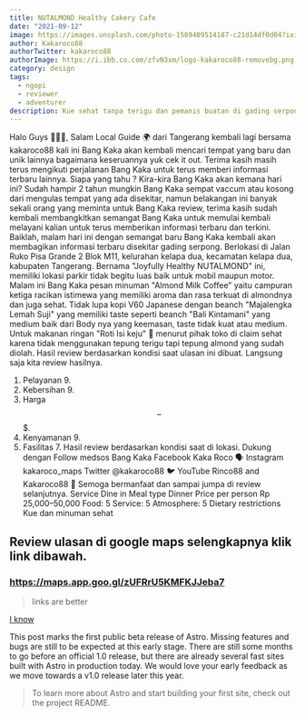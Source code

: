```yaml
---
title: NUTALMOND Healthy Cakery Cafe
date: "2021-09-12"
image: https://images.unsplash.com/photo-1589409514187-c21d14df0d04?ixid=MnwxMjA3fDB8MHxwaG90by1wYWdlfHx8fGVufDB8fHx8&ixlib=rb-1.2.1&auto=format&fit=crop&w=1650&q=80
author: Kakaroco88
authorTwitter: kakaroco88
authorImage: https://i.ibb.co.com/zfvN3xm/logo-kakaroco88-removebg.png
category: design
tags:
  - ngopi
  - reviewer
  - adventurer
description: Kue sehat tanpa terigu dan pemanis buatan di gading serpong.
---
```


Halo Guys 🙋🏻‍♂️,
Salam Local Guide 🌍 dari Tangerang kembali lagi bersama kakaroco88 kali ini Bang Kaka akan kembali mencari tempat yang baru dan unik lainnya bagaimana keseruannya yuk cek it out.
Terima kasih masih terus mengikuti perjalanan Bang Kaka untuk terus memberi informasi terbaru lainnya.
Siapa yang tahu ? Kira-kira Bang Kaka akan kemana hari ini?
Sudah hampir 2 tahun mungkin Bang Kaka sempat vaccum atau kosong dari mengulas tempat yang ada disekitar, namun belakangan ini banyak sekali orang yang meminta untuk Bang Kaka review, terima kasih sudah kembali membangkitkan semangat Bang Kaka untuk memulai kembali melayani kalian untuk terus memberikan informasi terbaru dan terkini.
Baiklah, malam hari ini dengan semangat baru Bang Kaka kembali akan membagikan informasi terbaru disekitar gading serpong.
Berlokasi di Jalan Ruko Pisa Grande 2 Blok M11, kelurahan kelapa dua, kecamatan kelapa dua, kabupaten Tangerang.
Bernama "Joyfully Healthy NUTALMOND" ini, memiliki lokasi parkir tidak begitu luas baik untuk mobil maupun motor.
Malam ini Bang Kaka pesan minuman "Almond Milk Coffee" yaitu campuran ketiga racikan istimewa yang memiliki aroma dan rasa terkuat di almondnya dan juga sehat. Tidak lupa kopi V60 Japanese dengan beanch "Majalengka Lemah Suji" yang memiliki taste seperti beanch "Bali Kintamani" yang medium baik dari Body nya yang keemasan, taste tidak kuat atau medium. Untuk makanan ringan "Roti Isi keju" 🍞 menurut pihak toko di claim sehat karena tidak menggunakan tepung terigu tapi tepung almond yang sudah diolah.
Hasil review berdasarkan kondisi saat ulasan ini dibuat. Langsung saja kita review hasilnya.
1. Pelayanan 9.
2. Kebersihan 9.
3. Harga $$-$$$.
4. Kenyamanan 9.
5. Fasilitas 7.
Hasil review berdasarkan kondisi saat di lokasi.
Dukung dengan Follow medsos Bang Kaka
Facebook Kaka Roco 🗣️
Instagram kakaroco_maps
Twitter @kakaroco88 🐦
YouTube Rinco88 and Kakaroco88 🚩
Semoga bermanfaat dan sampai jumpa di review selanjutnya.
Service
Dine in
Meal type
Dinner
Price per person
Rp 25,000–50,000
Food: 5
Service: 5
Atmosphere: 5
Dietary restrictions
Kue dan minuman sehat

## Review ulasan di google maps selengkapnya klik link dibawah.

### https://maps.app.goo.gl/zUFRrU5KMFKJJeba7

> links are better

[I know](they-are-better)

This post marks the first public beta release of Astro. Missing features and bugs are still to be expected at this early stage. There are still some months to go before an official 1.0 release, but there are already several fast sites built with Astro in production today. We would love your early feedback as we move towards a v1.0 release later this year.

> To learn more about Astro and start building your first site, check out the project README.
